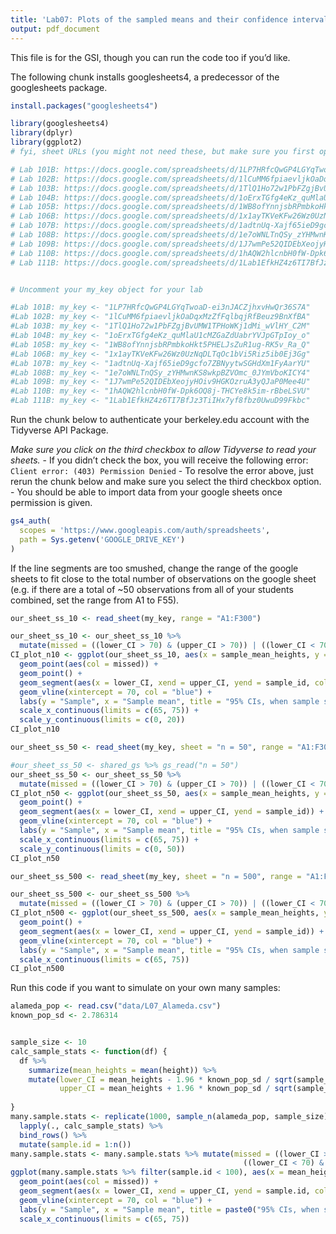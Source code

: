 ```yaml
---
title: 'Lab07: Plots of the sampled means and their confidence intervals'
output: pdf_document
---
```


This file is for the GSI, though you can run the code too if you'd like.

The following chunk installs googlesheets4, a predecessor of the googlesheets package.
```r
install.packages("googlesheets4")
```

```r
library(googlesheets4)
library(dplyr)
library(ggplot2)
# fyi, sheet URLs (you might not need these, but make sure you first open the sheet in your browser or the following code won't run.)

# Lab 101B: https://docs.google.com/spreadsheets/d/1LP7HRfcQwGP4LGYqTwoaD-ei3nJACZjhxvHwQr36S7A/edit#gid=0
# Lab 102B: https://docs.google.com/spreadsheets/d/1lCuMM6fpiaevljkOaDqxMzZfFqlbqjRfBeuz9BnXfBA/edit#gid=0
# Lab 103B: https://docs.google.com/spreadsheets/d/1TlQ1Ho72w1PbFZgjBvUMW1TPHoWKj1dMi_wVlHY_C2M/edit#gid=0
# Lab 104B: https://docs.google.com/spreadsheets/d/1oErxTGfg4eKz_quMlaU1cMZGaZdUabrYVJpGTpIoy_o/edit#gid=0
# Lab 105B: https://docs.google.com/spreadsheets/d/1WB8ofYnnjsbRPmbkoHkt5PHELJsZuR1ug-RK5v_Ra_Q/edit#gid=0
# Lab 106B: https://docs.google.com/spreadsheets/d/1x1ayTKVeKFw26Wz0UzNqDLTqOc1bVi5Riz5ib0Ej3Gg/edit#gid=0
# Lab 107B: https://docs.google.com/spreadsheets/d/1adtnUq-Xajf65ieD9gcfo7ZBNyytwSGHdXm1FyAarYU/edit#gid=0
# Lab 108B: https://docs.google.com/spreadsheets/d/1e7oWNLTnQSy_zYHMwnKS8wkpBZVOmc_0JYmVboKICY4/edit#gid=0
# Lab 109B: https://docs.google.com/spreadsheets/d/1J7wmPe52QIDEbXeojyHOiv9HGKOzruA3yQJaP0Mee4U/edit#gid=0
# Lab 110B: https://docs.google.com/spreadsheets/d/1hAQW2hlcnbH0fW-Dpk6OQ8j-THCYe8k5im-rBbeLSVU/edit#gid=0
# Lab 111B: https://docs.google.com/spreadsheets/d/1Lab1EfkHZ4z6TI7BfJz3TiIHx7yf8fbz0UwuD99Fkbc/edit#gid=0


# Uncomment your my_key object for your lab 

#Lab 101B: my_key <- "1LP7HRfcQwGP4LGYqTwoaD-ei3nJACZjhxvHwQr36S7A"
#Lab 102B: my_key <- "1lCuMM6fpiaevljkOaDqxMzZfFqlbqjRfBeuz9BnXfBA"
#Lab 103B: my_key <- "1TlQ1Ho72w1PbFZgjBvUMW1TPHoWKj1dMi_wVlHY_C2M"
#Lab 104B: my_key <- "1oErxTGfg4eKz_quMlaU1cMZGaZdUabrYVJpGTpIoy_o"
#Lab 105B: my_key <- "1WB8ofYnnjsbRPmbkoHkt5PHELJsZuR1ug-RK5v_Ra_Q"
#Lab 106B: my_key <- "1x1ayTKVeKFw26Wz0UzNqDLTqOc1bVi5Riz5ib0Ej3Gg"
#Lab 107B: my_key <- "1adtnUq-Xajf65ieD9gcfo7ZBNyytwSGHdXm1FyAarYU"
#Lab 108B: my_key <- "1e7oWNLTnQSy_zYHMwnKS8wkpBZVOmc_0JYmVboKICY4"
#Lab 109B: my_key <- "1J7wmPe52QIDEbXeojyHOiv9HGKOzruA3yQJaP0Mee4U"
#Lab 110B: my_key <- "1hAQW2hlcnbH0fW-Dpk6OQ8j-THCYe8k5im-rBbeLSVU"
#Lab 111B: my_key <- "1Lab1EfkHZ4z6TI7BfJz3TiIHx7yf8fbz0UwuD99Fkbc"
```

Run the chunk below to authenticate your berkeley.edu account with the Tidyverse API Package.

*Make sure you click on the third checkbox to allow Tidyverse to read your sheets.*
- If you didn't check the box, you will receive the following error: `Client error: (403) Permission Denied`
- To resolve the error above, just rerun the chunk below and make sure you select the third checkbox option.
- You should be able to import data from your google sheets once permission is given.

```r
gs4_auth(
  scopes = 'https://www.googleapis.com/auth/spreadsheets',
  path = Sys.getenv('GOOGLE_DRIVE_KEY')
)
```

If the line segments are too smushed, change the range of the google sheets to fit close to the total number of observations on the google sheet (e.g. if there are a total of ~50 observations from all of your students combined, set the range from A1 to F55).

```r
our_sheet_ss_10 <- read_sheet(my_key, range = "A1:F300")

our_sheet_ss_10 <- our_sheet_ss_10 %>% 
  mutate(missed = ((lower_CI > 70) & (upper_CI > 70)) | ((lower_CI < 70) & (upper_CI < 70)))
CI_plot_n10 <- ggplot(our_sheet_ss_10, aes(x = sample_mean_heights, y = sample_id)) +
  geom_point(aes(col = missed)) +
  geom_point() + 
  geom_segment(aes(x = lower_CI, xend = upper_CI, yend = sample_id, col = missed)) +
  geom_vline(xintercept = 70, col = "blue") +
  labs(y = "Sample", x = "Sample mean", title = "95% CIs, when sample size = 10") + 
  scale_x_continuous(limits = c(65, 75)) + 
  scale_y_continuous(limits = c(0, 20))
CI_plot_n10
```


```r
our_sheet_ss_50 <- read_sheet(my_key, sheet = "n = 50", range = "A1:F300")

#our_sheet_ss_50 <- shared_gs %>% gs_read("n = 50")
our_sheet_ss_50 <- our_sheet_ss_50 %>% 
  mutate(missed = ((lower_CI > 70) & (upper_CI > 70)) | ((lower_CI < 70) & (upper_CI < 70)))
CI_plot_n50 <- ggplot(our_sheet_ss_50, aes(x = sample_mean_heights, y = sample_id)) +
  geom_point() + 
  geom_segment(aes(x = lower_CI, xend = upper_CI, yend = sample_id)) +
  geom_vline(xintercept = 70, col = "blue") +
  labs(y = "Sample", x = "Sample mean", title = "95% CIs, when sample size = 50") + 
  scale_x_continuous(limits = c(65, 75)) + 
  scale_y_continuous(limits = c(0, 50))
CI_plot_n50
```

```r
our_sheet_ss_500 <- read_sheet(my_key, sheet = "n = 500", range = "A1:F300")

our_sheet_ss_500 <- our_sheet_ss_500 %>% 
  mutate(missed = ((lower_CI > 70) & (upper_CI > 70)) | ((lower_CI < 70) & (upper_CI < 70)))
CI_plot_n500 <- ggplot(our_sheet_ss_500, aes(x = sample_mean_heights, y = sample_id)) +
  geom_point() + 
  geom_segment(aes(x = lower_CI, xend = upper_CI, yend = sample_id)) +
  geom_vline(xintercept = 70, col = "blue") +
  labs(y = "Sample", x = "Sample mean", title = "95% CIs, when sample size = 500") + 
  scale_x_continuous(limits = c(65, 75))
CI_plot_n500
```

Run this code if you want to simulate on your own many samples:

```r
alameda_pop <- read.csv("data/L07_Alameda.csv")
known_pop_sd <- 2.786314


sample_size <- 10 
calc_sample_stats <- function(df) {
  df %>% 
    summarize(mean_heights = mean(height)) %>%
    mutate(lower_CI = mean_heights - 1.96 * known_pop_sd / sqrt(sample_size),
           upper_CI = mean_heights + 1.96 * known_pop_sd / sqrt(sample_size))
  
}
many.sample.stats <- replicate(1000, sample_n(alameda_pop, sample_size), simplify = F) %>%
  lapply(., calc_sample_stats) %>%
  bind_rows() %>%
  mutate(sample.id = 1:n())
many.sample.stats <- many.sample.stats %>% mutate(missed = ((lower_CI > 70) & (upper_CI > 70)) | 
                                                    ((lower_CI < 70) & (upper_CI < 70)))
ggplot(many.sample.stats %>% filter(sample.id < 100), aes(x = mean_heights, y = sample.id)) + 
  geom_point(aes(col = missed)) + 
  geom_segment(aes(x = lower_CI, xend = upper_CI, yend = sample.id, col = missed)) +
  geom_vline(xintercept = 70, col = "blue") +
  labs(y = "Sample", x = "Sample mean", title = paste0("95% CIs, when sample size = ", sample_size)) + 
  scale_x_continuous(limits = c(65, 75))
```

